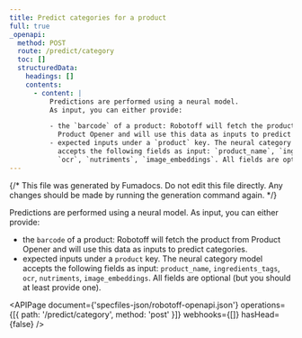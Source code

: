 ```yaml
---
title: Predict categories for a product
full: true
_openapi:
  method: POST
  route: /predict/category
  toc: []
  structuredData:
    headings: []
    contents:
      - content: |
          Predictions are performed using a neural model.
          As input, you can either provide:

          - the `barcode` of a product: Robotoff will fetch the product from
            Product Opener and will use this data as inputs to predict categories.
          - expected inputs under a `product` key. The neural category model
            accepts the following fields as input: `product_name`, `ingredients_tags`,
            `ocr`, `nutriments`, `image_embeddings`. All fields are optional (but you should at least provide one).
---
```


{/* This file was generated by Fumadocs. Do not edit this file directly. Any changes should be made by running the generation command again. */}

Predictions are performed using a neural model.
As input, you can either provide:

- the `barcode` of a product: Robotoff will fetch the product from
  Product Opener and will use this data as inputs to predict categories.
- expected inputs under a `product` key. The neural category model
  accepts the following fields as input: `product_name`, `ingredients_tags`,
  `ocr`, `nutriments`, `image_embeddings`. All fields are optional (but you should at least provide one).

<APIPage
  document={'specfiles-json/robotoff-openapi.json'}
  operations={[{ path: '/predict/category', method: 'post' }]}
  webhooks={[]}
  hasHead={false}
/>
